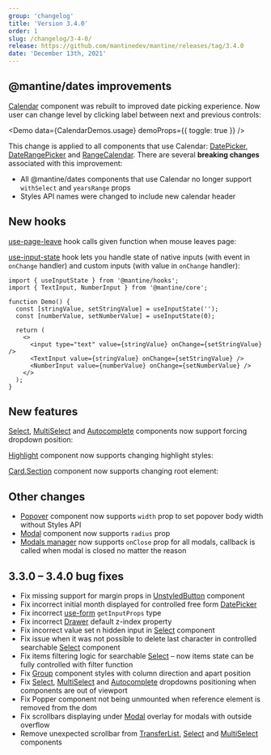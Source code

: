 ```yaml
---
group: 'changelog'
title: 'Version 3.4.0'
order: 1
slug: /changelog/3-4-0/
release: https://github.com/mantinedev/mantine/releases/tag/3.4.0
date: 'December 13th, 2021'
---
```



## @mantine/dates improvements

[Calendar](https://mantine.dev/dates/calendar/) component was rebuilt to improved date picking experience.
Now user can change level by clicking label between next and previous controls:

<Demo data={CalendarDemos.usage} demoProps={{ toggle: true }} />

This change is applied to all components that use Calendar: [DatePicker](https://mantine.dev/dates/date-picker/), [DateRangePicker](https://mantine.dev/dates/date-picker/) and [RangeCalendar](https://mantine.dev/dates/calendar/).
There are several **breaking changes** associated with this improvement:

- All @mantine/dates components that use Calendar no longer support `withSelect` and `yearsRange` props
- Styles API names were changed to include new calendar header

## New hooks

[use-page-leave](https://mantine.dev/hooks/use-page-leave/) hook calls given function when mouse leaves page:

<Demo data={HooksDemos.usePageLeaveDemo} />

[use-input-state](https://mantine.dev/hooks/use-input-state/) hook lets you handle state of native inputs (with event in `onChange` handler) and custom inputs (with value in `onChange` handler):

```tsx
import { useInputState } from '@mantine/hooks';
import { TextInput, NumberInput } from '@mantine/core';

function Demo() {
  const [stringValue, setStringValue] = useInputState('');
  const [numberValue, setNumberValue] = useInputState(0);

  return (
    <>
      <input type="text" value={stringValue} onChange={setStringValue} />
      <TextInput value={stringValue} onChange={setStringValue} />
      <NumberInput value={numberValue} onChange={setNumberValue} />
    </>
  );
}
```

## New features

[Select](https://mantine.dev/core/select/), [MultiSelect](https://mantine.dev/core/multi-select/) and [Autocomplete](https://mantine.dev/core/autocomplete/)
components now support forcing dropdown position:

<Demo data={SelectDemos.flip} />

[Highlight](https://mantine.dev/core/highlight/) component now supports changing highlight styles:

<Demo data={HighlightDemos.styles} />

[Card.Section](https://mantine.dev/core/card/) component now supports changing root element:

<Demo data={CardDemos.linkSection} />

## Other changes

- [Popover](https://mantine.dev/core/popover/) component now supports `width` prop to set popover body width without Styles API
- [Modal](https://mantine.dev/core/modal/) component now supports `radius` prop
- [Modals manager](https://mantine.dev/others/modals/) now supports `onClose` prop for all modals, callback is called when modal is closed no matter the reason

## 3.3.0 – 3.4.0 bug fixes

- Fix missing support for margin props in [UnstyledButton](https://mantine.dev/core/button/#unstyled-button) component
- Fix incorrect initial month displayed for controlled free form [DatePicker](https://mantine.dev/dates/date-picker/)
- Fix incorrect [use-form](https://mantine.dev/hooks/use-form/) `getInputProps` type
- Fix incorrect [Drawer](https://mantine.dev/core/drawer/) default z-index property
- Fix incorrect value set n hidden input in [Select](https://mantine.dev/core/select/) component
- Fix issue when it was not possible to delete last character in controlled searchable [Select](https://mantine.dev/core/select/) component
- Fix items filtering logic for searchable [Select](https://mantine.dev/core/select/) – now items state can be fully controlled with filter function
- Fix [Group](https://mantine.dev/core/group/) component styles with column direction and apart position
- Fix [Select](https://mantine.dev/core/select/), [MultiSelect](https://mantine.dev/core/multi-select/) and [Autocomplete](https://mantine.dev/core/autocomplete/) dropdowns positioning when components are out of viewport
- Fix Popper component not being unmounted when reference element is removed from the dom
- Fix scrollbars displaying under [Modal](https://mantine.dev/core/modal/) overlay for modals with outside overflow
- Remove unexpected scrollbar from [TransferList](https://mantine.dev/core/transfer-list/), [Select](https://mantine.dev/core/select/) and [MultiSelect](https://mantine.dev/core/multi-select/) components
